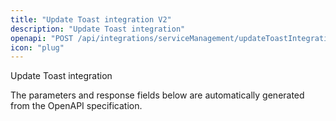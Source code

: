 ```yaml
---
title: "Update Toast integration V2"
description: "Update Toast integration"
openapi: "POST /api/integrations/serviceManagement/updateToastIntegrationV2"
icon: "plug"
---
```


Update Toast integration

<Note>
The parameters and response fields below are automatically generated from the OpenAPI specification.
</Note>
